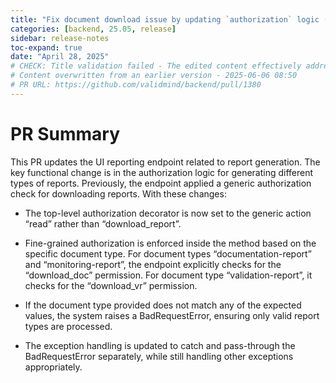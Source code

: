 ```yaml
---
title: "Fix document download issue by updating `authorization` logic (#1380)"
categories: [backend, 25.05, release]
sidebar: release-notes
toc-expand: true
date: "April 28, 2025"
# CHECK: Title validation failed - The edited content effectively addresses the issue presented in the original content by providing a clear and actionable solution. It specifies that the problem with downloading documents can be resolved by updating the `authorization` logic, which is likely the root cause of the regression. The edited version is concise and directly communicates the necessary action to fix the issue. Overall, the edit improves clarity and provides a specific direction for resolving the problem.
# Content overwritten from an earlier version - 2025-06-06 08:50
# PR URL: https://github.com/validmind/backend/pull/1380
---
```


# PR Summary

This PR updates the UI reporting endpoint related to report generation. The key functional change is in the authorization logic for generating different types of reports. Previously, the endpoint applied a generic authorization check for downloading reports. With these changes:

- The top-level authorization decorator is now set to the generic action "read" rather than "download_report".

- Fine-grained authorization is enforced inside the method based on the specific document type. For document types "documentation-report" and "monitoring-report", the endpoint explicitly checks for the "download_doc" permission. For document type "validation-report", it checks for the "download_vr" permission.

- If the document type provided does not match any of the expected values, the system raises a BadRequestError, ensuring only valid report types are processed.

- The exception handling is updated to catch and pass-through the BadRequestError separately, while still handling other exceptions appropriately.